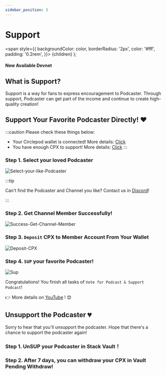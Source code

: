 ```yaml
---
sidebar_position: 3
---
```


# Support

  <span
    style={{
      backgroundColor: color,
      borderRadius: '2px',
      color: '#fff',
      padding: '0.2rem',
    }}>
    {children}
  </span>
);

#### New Available <Highlight color="#25c2a0">Devnet</Highlight>

## What is Support?

Support is a way for fans to express encouragement to Podcaster. Through support, Podcaster can get part of the income and continue to create high-quality creation!

## Support Your Favorite Podcaster Directly! ❤️ 
:::caution Please check these things below:
- Your Circlepod wallet is connected! More details: [Click](/docs/wallet/connect-wallet)
- You have enough CPX to support! More details: [Click](/docs/wallet/airdrop)
:::

### Step 1. Select your loved Podcaster

![Select-your-like-Podcaster](/img/channel/support/choose-this-channel.png)

:::tip

Can't find the Podcaster and Channel you like? Contact us in [Discord](https://discord.gg/6ACR6uDJTC)!

:::

### Step 2. Get Channel Member Successfully!

![Success-Get-Channel-Member](/img/tutorial/pool.png)

### Step 3. `Deposit` CPX to Member Account From Your Wallet

![Deposit-CPX](/img/tutorial/deposit.png)

### Step 4. `SUP` your favorite Podcaster!

![Sup](/img/tutorial/sup-channel.png)

Congratulations! You finish all tasks of `Vote for Podcast & Support Podcast`! 

👉 More details on [YouTube](https://www.youtube.com/watch?v=UVlw9bc5Mt0) ! 😍

## Unsupport the Podcaster 💔 

Sorry to hear that you'll unsupport the podcaster. Hope that there's a chance to support the podcaster again!

### Step 1. **UnSUP** your Podcaster in **Stack Vault**！
### Step 2. After 7 days, you can withdraw your CPX in **Vault Pending Withdraw**!